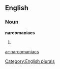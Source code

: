 ==English==

===Noun===
'''narcomaniacs'''

# {{plural of|[[narcomaniac]]}}

[[Category:English plurals]]

[[ar:narcomaniacs]]